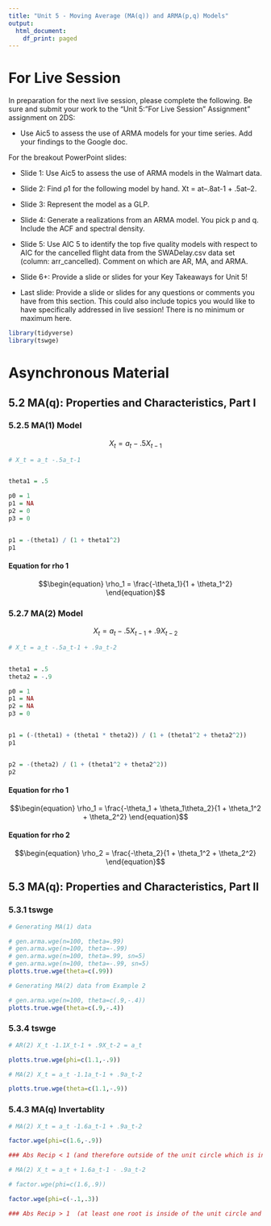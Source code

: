 ```yaml
---
title: "Unit 5 - Moving Average (MA(q)) and ARMA(p,q) Models"
output:
  html_document:
    df_print: paged
---
```



# For Live Session

In preparation for the next live session, please complete the following. Be sure and submit your work to the "Unit 5: "For Live Session" Assignment" assignment on 2DS:

- Use Aic5 to assess the use of ARMA models for your time series.  Add your findings to the Google doc. 

For the breakout PowerPoint slides:

- Slide 1: Use Aic5 to assess the use of ARMA models in the Walmart data.

- Slide 2: Find ρ1 for the following model by hand.  Xt = at–.8at-1 + .5at–2.

- Slide 3: Represent the model as a GLP.

- Slide 4: Generate a realizations from an ARMA model. You pick p and q.  Include the ACF and spectral density. 

- Slide 5: Use AIC 5 to identify the top five quality models with respect to AIC for the cancelled flight data from the SWADelay.csv data set (column: arr_cancelled). Comment on which are AR, MA, and ARMA.

- Slide 6+: Provide a slide or slides for your Key Takeaways for Unit 5!

- Last slide: Provide a slide or slides for any questions or comments you have from this section. This could also include topics you would like to have specifically addressed in live session! There is no minimum or maximum here.



```r

library(tidyverse)
library(tswge)


```

# Asynchronous Material

## 5.2 MA(q): Properties and Characteristics, Part I


### 5.2.5 MA(1) Model


$$\begin{equation}
   X_{t} = a_{t} -.5X_{t-1}
\end{equation}$$

```r

# X_t = a_t -.5a_t-1


theta1 = .5

p0 = 1
p1 = NA
p2 = 0
p3 = 0


p1 = -(theta1) / (1 + theta1^2)
p1


```

#### Equation for rho 1

$$\begin{equation}
   \rho_1 = \frac{-\theta_1}{1 + \theta_1^2}
\end{equation}$$


### 5.2.7 MA(2) Model


$$\begin{equation}
   X_{t} = a_{t} -.5X_{t-1} + .9X_{t-2}
\end{equation}$$

```r

# X_t = a_t -.5a_t-1 + .9a_t-2


theta1 = .5
theta2 = -.9

p0 = 1
p1 = NA
p2 = NA
p3 = 0


p1 = (-(theta1) + (theta1 * theta2)) / (1 + (theta1^2 + theta2^2))
p1


p2 = -(theta2) / (1 + (theta1^2 + theta2^2))
p2


```
#### Equation for rho 1

$$\begin{equation}
   \rho_1 = \frac{-\theta_1 + \theta_1\theta_2}{1 + \theta_1^2 + \theta_2^2}
\end{equation}$$


#### Equation for rho 2

$$\begin{equation}
   \rho_2 = \frac{-\theta_2}{1 + \theta_1^2 + \theta_2^2}
\end{equation}$$


## 5.3 MA(q): Properties and Characteristics, Part II

### 5.3.1 tswge


```r

# Generating MA(1) data

# gen.arma.wge(n=100, theta=.99)
# gen.arma.wge(n=100, theta=-.99)
# gen.arma.wge(n=100, theta=.99, sn=5)
# gen.arma.wge(n=100, theta=-.99, sn=5)
plotts.true.wge(theta=c(.99))


```


```r

# Generating MA(2) data from Example 2

# gen.arma.wge(n=100, theta=c(.9,-.4))
plotts.true.wge(theta=c(.9,-.4))


```

### 5.3.4 tswge


```r

# AR(2) X_t -1.1X_t-1 + .9X_t-2 = a_t

plotts.true.wge(phi=c(1.1,-.9))

```

```r

# MA(2) X_t = a_t -1.1a_t-1 + .9a_t-2 

plotts.true.wge(theta=c(1.1,-.9))

```


### 5.4.3 MA(q) Invertablity

```r


# MA(2) X_t = a_t -1.6a_t-1 + .9a_t-2 

factor.wge(phi=c(1.6,-.9))

### Abs Recip < 1 (and therefore outside of the unit circle which is invertable)

```

```r


# MA(2) X_t = a_t + 1.6a_t-1 - .9a_t-2 

# factor.wge(phi=c(1.6,.9))

factor.wge(phi=c(-.1,.3))

### Abs Recip > 1  (at least one root is inside of the unit circle and therefore not invertable)

```


